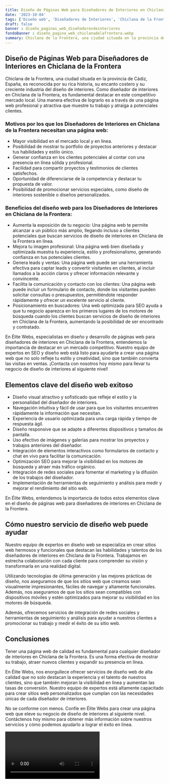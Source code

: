 ```yaml
---
title: Diseño de Páginas Web para Diseñadores de Interiores en Chiclana de la Frontera
date: '2023-10-04'
tags: ['Diseño web', 'Diseñadores de Interiores', 'Chiclana de la Frontera']
draft: false
banner : diseño_paginas_web_diseñadoresdeinteriores
fondoBanner : diseño_pagina_web_chiclanadelafrontera.webp
summary: Chiclana de la Frontera, una ciudad situada en la provincia de Cádiz, España, es reconocida por su rica historia, su encanto costero y su creciente industria del diseño de interiores. Como diseñador de interiores en Chiclana de la Frontera, es fundamental destacar en este competitivo mercado local. Una manera efectiva de lograrlo es a través de una página web profesional y atractiva que muestre tu trabajo y atraiga a potenciales clientes.
---
```


## Diseño de Páginas Web para Diseñadores de Interiores en Chiclana de la Frontera

Chiclana de la Frontera, una ciudad situada en la provincia de Cádiz, España, es reconocida por su rica historia, su encanto costero y su creciente industria del diseño de interiores. Como diseñador de interiores en Chiclana de la Frontera, es fundamental destacar en este competitivo mercado local. Una manera efectiva de lograrlo es a través de una página web profesional y atractiva que muestre tu trabajo y atraiga a potenciales clientes.

### Motivos por los que los Diseñadores de Interiores en Chiclana de la Frontera necesitan una página web:

- Mayor visibilidad en el mercado local y en línea.
- Posibilidad de mostrar tu portfolio de proyectos anteriores y destacar tus habilidades y estilo único.
- Generar confianza en los clientes potenciales al contar con una presencia en línea sólida y profesional.
- Facilidad para compartir proyectos y testimonios de clientes satisfechos.
- Oportunidad de diferenciarse de la competencia y destacar tu propuesta de valor.
- Posibilidad de promocionar servicios especiales, como diseño de interiores sostenible o diseños personalizados.

### Beneficios del diseño web para los Diseñadores de Interiores en Chiclana de la Frontera:

- Aumenta la exposición de tu negocio: Una página web te permite alcanzar a un público más amplio, llegando incluso a clientes potenciales que buscan servicios de diseño de interiores en Chiclana de la Frontera en línea.
- Mejora tu imagen profesional: Una página web bien diseñada y optimizada muestra tu experiencia, estilo y profesionalismo, generando confianza en tus potenciales clientes.
- Genera leads y ventas: Una página web puede ser una herramienta efectiva para captar leads y convertir visitantes en clientes, al incluir llamados a la acción claros y ofrecer información relevante y convincente.
- Facilita la comunicación y contacto con los clientes: Una página web puede incluir un formulario de contacto, donde los visitantes pueden solicitar consultas o presupuestos, permitiéndote responder rápidamente y ofrecer un excelente servicio al cliente.
- Posicionamiento en buscadores: Una web optimizada para SEO ayuda a que tu negocio aparezca en los primeros lugares de los motores de búsqueda cuando los clientes buscan servicios de diseño de interiores en Chiclana de la Frontera, aumentando la posibilidad de ser encontrado y contratado.

En Élite Webs, especialistas en diseño y desarrollo de páginas web para diseñadores de interiores en Chiclana de la Frontera, entendemos la importancia de destacar en un mercado competitivo. Nuestro equipo de expertos en SEO y diseño web está listo para ayudarte a crear una página web que no solo refleje tu estilo y creatividad, sino que también convierta las visitas en ventas. ¡Contacta con nosotros hoy mismo para llevar tu negocio de diseño de interiores al siguiente nivel!

<GifSeo />

<Cta />

## Elementos clave del diseño web exitoso

- Diseño visual atractivo y sofisticado que refleje el estilo y la personalidad del diseñador de interiores.
- Navegación intuitiva y fácil de usar para que los visitantes encuentren rápidamente la información que necesitan.
- Experiencia de usuario optimizada para una carga rápida y tiempo de respuesta ágil.
- Diseño responsive que se adapte a diferentes dispositivos y tamaños de pantalla.
- Uso efectivo de imágenes y galerías para mostrar los proyectos y trabajos anteriores del diseñador.
- Integración de elementos interactivos como formularios de contacto y chat en vivo para facilitar la comunicación.
- Optimización SEO para mejorar la visibilidad en los motores de búsqueda y atraer más tráfico orgánico.
- Integración de redes sociales para fomentar el marketing y la difusión de los trabajos del diseñador.
- Implementación de herramientas de seguimiento y análisis para medir y mejorar el rendimiento del sitio web.

En Élite Webs, entendemos la importancia de todos estos elementos clave en el diseño de páginas web para diseñadores de interiores en Chiclana de la Frontera.

## Cómo nuestro servicio de diseño web puede ayudar

Nuestro equipo de expertos en diseño web se especializa en crear sitios web hermosos y funcionales que destacan las habilidades y talentos de los diseñadores de interiores en Chiclana de la Frontera. Trabajamos en estrecha colaboración con cada cliente para comprender su visión y transformarla en una realidad digital.

Utilizando tecnologías de última generación y las mejores prácticas de diseño, nos aseguramos de que los sitios web que creamos sean visualmente impresionantes, fáciles de navegar y altamente funcionales. Además, nos aseguramos de que los sitios sean compatibles con dispositivos móviles y estén optimizados para mejorar su visibilidad en los motores de búsqueda.

Además, ofrecemos servicios de integración de redes sociales y herramientas de seguimiento y análisis para ayudar a nuestros clientes a promocionar su trabajo y medir el éxito de su sitio web.

## Conclusiones

Tener una página web de calidad es fundamental para cualquier diseñador de interiores en Chiclana de la Frontera. Es una forma efectiva de mostrar su trabajo, atraer nuevos clientes y expandir su presencia en línea.

En Élite Webs, nos enorgullece ofrecer servicios de diseño web de alta calidad que no solo destacan la experiencia y el talento de nuestros clientes, sino que también mejoran la visibilidad en línea y aumentan las tasas de conversión. Nuestro equipo de expertos está altamente capacitado para crear sitios web personalizados que cumplan con las necesidades únicas de cada diseñador de interiores.

No se conforme con menos. Confíe en Élite Webs para crear una página web que eleve su negocio de diseño de interiores al siguiente nivel. Contáctenos hoy mismo para obtener más información sobre nuestros servicios y cómo podemos ayudarlo a lograr el éxito en línea.

<Video />

<CtaBot job='Diseñadores de Interiores' city='Chiclana de la Frontera'/>

<Gmaps query='Chiclana de la Frontera+españa+maps' />